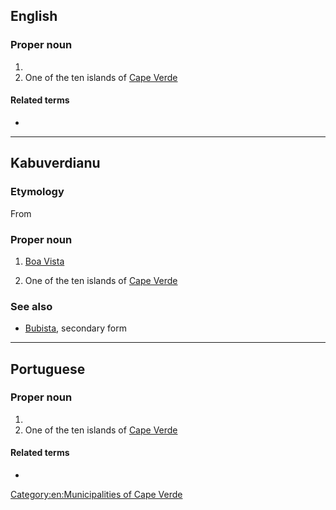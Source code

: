 ==English==

===Proper noun===
{{en-proper noun|head=Boa Vista}}

# {{place|en|municipality/state capital|s/Roraima|c/Brazil}}
# One of the ten islands of [[Cape Verde]]

====Related terms====
* {{l|en|boavistense}}
[[Category:en:Municipalities of Cape Verde]]
----

==Kabuverdianu==
===Etymology===
From {{der|kea|pt|Boa Vista}}
===Proper noun===
{{head|kea|proper noun}}

# {{lb|kea|Boa Vista}} [[Boa Vista]]
# One of the ten islands of [[Cape Verde]]

===See also===
*[[Bubista]], secondary form

{{topics|kea|Islands|Cape Verde}}
----

==Portuguese==

===Proper noun===
{{pt-proper noun|head=[[bom|Boa]] [[vista|Vista]]}}

# {{place|pt|municipality/state capital|s/Roraima|c/Brazil|t=Boa Vista}}
# One of the ten islands of [[Cape Verde]]

====Related terms====
* {{l|pt|boavistense}}